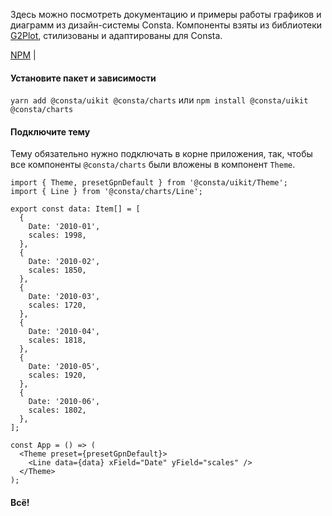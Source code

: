 Здесь можно посмотреть документацию и примеры работы графиков и диаграмм из дизайн-системы Consta. Компоненты взяты из библиотеки
[G2Plot](https://g2plot.antv.vision/en), стилизованы и адаптированы для Consta.

[NPM](https://www.npmjs.com/package/@consta/charts) |

#### Установите пакет и зависимости

`yarn add @consta/uikit @consta/charts` или `npm install @consta/uikit @consta/charts`

#### Подключите тему

Тему обязательно нужно подключать в корне приложения, так, чтобы все компоненты `@consta/charts` были вложены в компонент `Theme`.

```tsx
import { Theme, presetGpnDefault } from '@consta/uikit/Theme';
import { Line } from '@consta/charts/Line';

export const data: Item[] = [
  {
    Date: '2010-01',
    scales: 1998,
  },
  {
    Date: '2010-02',
    scales: 1850,
  },
  {
    Date: '2010-03',
    scales: 1720,
  },
  {
    Date: '2010-04',
    scales: 1818,
  },
  {
    Date: '2010-05',
    scales: 1920,
  },
  {
    Date: '2010-06',
    scales: 1802,
  },
];

const App = () => (
  <Theme preset={presetGpnDefault}>
    <Line data={data} xField="Date" yField="scales" />
  </Theme>
);
```

#### Всë!
